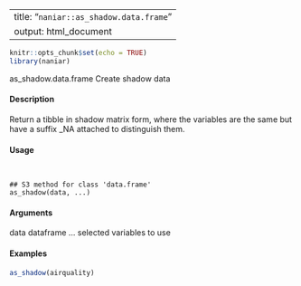 
---
title: "``naniar::as_shadow.data.frame``"
output: html_document
---

```r
knitr::opts_chunk$set(echo = TRUE)
library(naniar)
```
as_shadow.data.frame Create shadow data

####  Description 

Return a tibble in shadow matrix form, where the variables are the same but have a suffix _NA attached to distinguish them.

####  Usage 
<pre><code>

## S3 method for class 'data.frame'
as_shadow(data, ...)
</code></pre>
#### Arguments 

data dataframe
... selected variables to use

#### Examples 
```r

as_shadow(airquality)
```
